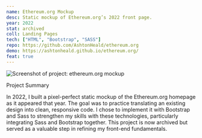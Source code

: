 ```yaml
---
name: Ethereum.org Mockup
desc: Static mockup of Ethereum.org’s 2022 front page.
year: 2022
stat: archived
coll: Landing Pages
tech: ["HTML", "Bootstrap", "SASS"]
repo: https://github.com/AshtonHeald/ethereum.org
demo: https://ashtonheald.github.io/ethereum.org/
feat: true
---
```



![Screenshot of project: ethereum.org mockup ](https://ashtonheald.github.io/ethereum.org/front_page_of_ethereum_2022.webp)

<SectionHeading>Project Summary</SectionHeading>

In 2022, I built a pixel-perfect static mockup of the Ethereum.org homepage as it appeared that year. The goal was to practice translating an existing design into clean, responsive code. I chose to implement it with Bootstrap and Sass to strengthen my skills with these technologies, particularly integrating Sass and Bootstrap together. This project is now archived but served as a valuable step in refining my front-end fundamentals.
